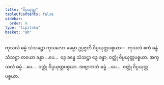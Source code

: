 ```yaml
---
title: "ဝိပ္ပယုတ္တ"
tableOfContents: false
sidebar:
  order: 9
type: "tipitaka"
basket: "ab"
---
```



<DynamicBreadcrumb />

<Division number="209">

<Paragraph number="705">
ကုသလံ ဓမ္မံ သံသဋ္ဌော ကုသလော ဓမ္မော ဥပ္ပဇ္ဇတိ ဝိပ္ပယုတ္တပစ္စယာ—  ကုသလံ ဧကံ ခန္ဓံ သံသဋ္ဌာ တယော ခန္ဓာ …ပေ…  ဒွေ ခန္ဓေ သံသဋ္ဌာ ဒွေ ခန္ဓာ; ဝတ္ထုံ ဝိပ္ပယုတ္တပစ္စယာ.
</Paragraph>

<Paragraph number="706">
အကုသလံ ဓမ္မံ …ပေ…  ဝတ္ထုံ ဝိပ္ပယုတ္တပစ္စယာ.
</Paragraph>

<Paragraph number="707">
အဗျာကတံ ဓမ္မံ …ပေ…  ဝတ္ထုံ ဝိပ္ပယုတ္တပစ္စယာ.
</Paragraph>
</Division>